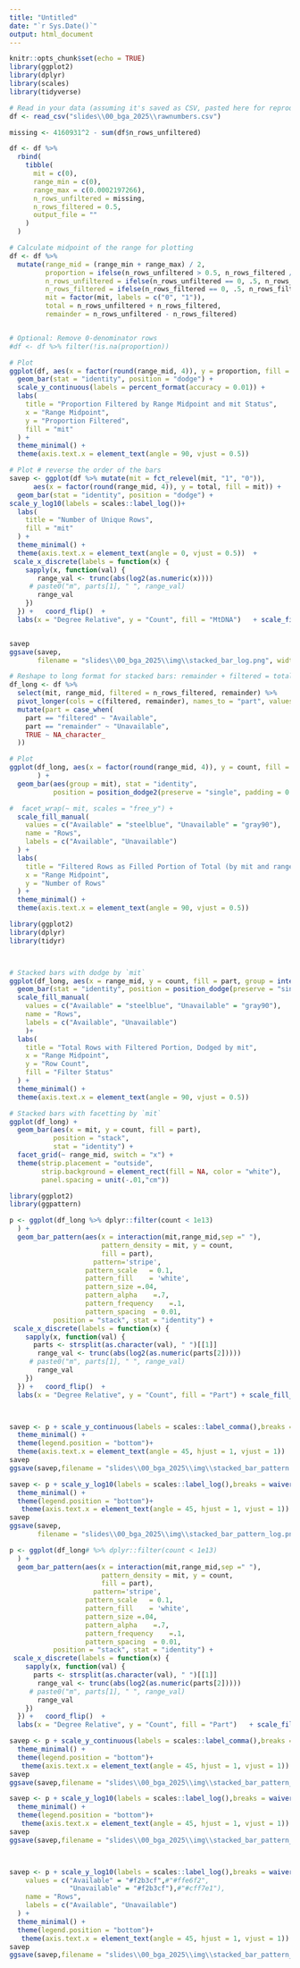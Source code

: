 ```yaml
---
title: "Untitled"
date: "`r Sys.Date()`"
output: html_document
---
```


```r
knitr::opts_chunk$set(echo = TRUE)
library(ggplot2)
library(dplyr)
library(scales)
library(tidyverse)
```


```r

# Read in your data (assuming it's saved as CSV, pasted here for reproducibility)
df <- read_csv("slides\\00_bga_2025\\rawnumbers.csv")

missing <- 4160931^2 - sum(df$n_rows_unfiltered)

df <- df %>%
  rbind(
    tibble(
      mit = c(0),
      range_min = c(0),
      range_max = c(0.0002197266),
      n_rows_unfiltered = missing,
      n_rows_filtered = 0.5,
      output_file = ""
    )
  )

# Calculate midpoint of the range for plotting
df <- df %>%
  mutate(range_mid = (range_min + range_max) / 2,
         proportion = ifelse(n_rows_unfiltered > 0.5, n_rows_filtered / n_rows_unfiltered, 0),
         n_rows_unfiltered = ifelse(n_rows_unfiltered == 0, .5, n_rows_unfiltered),
         n_rows_filtered = ifelse(n_rows_filtered == 0, .5, n_rows_filtered),
         mit = factor(mit, labels = c("0", "1")),
         total = n_rows_unfiltered + n_rows_filtered,
         remainder = n_rows_unfiltered - n_rows_filtered)


# Optional: Remove 0-denominator rows
#df <- df %>% filter(!is.na(proportion))

# Plot
ggplot(df, aes(x = factor(round(range_mid, 4)), y = proportion, fill = mit)) +
  geom_bar(stat = "identity", position = "dodge") +
  scale_y_continuous(labels = percent_format(accuracy = 0.01)) +
  labs(
    title = "Proportion Filtered by Range Midpoint and mit Status",
    x = "Range Midpoint",
    y = "Proportion Filtered",
    fill = "mit"
  ) +
  theme_minimal() +
  theme(axis.text.x = element_text(angle = 90, vjust = 0.5))
```

```r

# Plot # reverse the order of the bars
savep <- ggplot(df %>% mutate(mit = fct_relevel(mit, "1", "0")),
      aes(x = factor(round(range_mid, 4)), y = total, fill = mit)) +
  geom_bar(stat = "identity", position = "dodge") +
scale_y_log10(labels = scales::label_log())+
  labs(
    title = "Number of Unique Rows",
    fill = "mit"
  ) +
  theme_minimal() +
  theme(axis.text.x = element_text(angle = 0, vjust = 0.5))  +
 scale_x_discrete(labels = function(x) {
    sapply(x, function(val) {
       range_val <- trunc(abs(log2(as.numeric(x))))
     # paste0("m", parts[1], " ", range_val)
       range_val
    })
  }) +   coord_flip()  +
  labs(x = "Degree Relative", y = "Count", fill = "MtDNA")   + scale_fill_viridis_d(option = "D", direction = -1, begin = 0, end = .8)


savep
ggsave(savep,
       filename = "slides\\00_bga_2025\\img\\stacked_bar_log.png", width = 10, height = 6, dpi = 300)
```
```r
# Reshape to long format for stacked bars: remainder + filtered = total
df_long <- df %>%
  select(mit, range_mid, filtered = n_rows_filtered, remainder) %>%
  pivot_longer(cols = c(filtered, remainder), names_to = "part", values_to = "count") %>%
  mutate(part = case_when(
    part == "filtered" ~ "Available",
    part == "remainder" ~ "Unavailable",
    TRUE ~ NA_character_
  ))

# Plot
ggplot(df_long, aes(x = factor(round(range_mid, 4)), y = count, fill = part)
       ) +
  geom_bar(aes(group = mit), stat = "identity",
           position = position_dodge2(preserve = "single", padding = 0.1))+

#  facet_wrap(~ mit, scales = "free_y") +
  scale_fill_manual(
    values = c("Available" = "steelblue", "Unavailable" = "gray90"),
    name = "Rows",
    labels = c("Available", "Unavailable")
  ) +
  labs(
    title = "Filtered Rows as Filled Portion of Total (by mit and range)",
    x = "Range Midpoint",
    y = "Number of Rows"
  ) +
  theme_minimal() +
  theme(axis.text.x = element_text(angle = 90, vjust = 0.5))
```

```r
library(ggplot2)
library(dplyr)
library(tidyr)



# Stacked bars with dodge by `mit`
ggplot(df_long, aes(x = range_mid, y = count, fill = part, group = interaction(mit, part))) +
  geom_bar(stat = "identity", position = position_dodge(preserve = "single", width = 0.8)) +
  scale_fill_manual(
    values = c("Available" = "steelblue", "Unavailable" = "gray90"),
    name = "Rows",
    labels = c("Available", "Unavailable")
    )+
  labs(
    title = "Total Rows with Filtered Portion, Dodged by mit",
    x = "Range Midpoint",
    y = "Row Count",
    fill = "Filter Status"
  ) +
  theme_minimal() +
  theme(axis.text.x = element_text(angle = 90, vjust = 0.5))

```

```r

# Stacked bars with facetting by `mit`
ggplot(df_long) +
  geom_bar(aes(x = mit, y = count, fill = part),
           position = "stack",
           stat = "identity") +
  facet_grid(~ range_mid, switch = "x") +
  theme(strip.placement = "outside",
        strip.background = element_rect(fill = NA, color = "white"),
        panel.spacing = unit(-.01,"cm")) 
```
```r
library(ggplot2)
library(ggpattern)

p <- ggplot(df_long %>% dplyr::filter(count < 1e13) 
  ) +
  geom_bar_pattern(aes(x = interaction(mit,range_mid,sep =" "),
                       pattern_density = mit, y = count, 
                       fill = part),
                     pattern='stripe',
                   pattern_scale   = 0.1,
                   pattern_fill    = 'white',
                   pattern_size =.04,
                   pattern_alpha	=.7,
                   pattern_frequency	=.1,
                   pattern_spacing	= 0.01,
           position = "stack", stat = "identity") +
 scale_x_discrete(labels = function(x) {
    sapply(x, function(val) {
      parts <- strsplit(as.character(val), " ")[[1]]
       range_val <- trunc(abs(log2(as.numeric(parts[2]))))
     # paste0("m", parts[1], " ", range_val)
       range_val
    })
  }) +   coord_flip()  +
  labs(x = "Degree Relative", y = "Count", fill = "Part") + scale_fill_viridis_d(option = "D", direction =-1, begin = 0, end = .8)



savep <- p + scale_y_continuous(labels = scales::label_comma(),breaks = waiver(),n.breaks = 6)+
  theme_minimal() +
  theme(legend.position = "bottom")+
  theme(axis.text.x = element_text(angle = 45, hjust = 1, vjust = 1))
savep
ggsave(savep,filename = "slides\\00_bga_2025\\img\\stacked_bar_pattern.png", width = 10, height = 6, dpi = 300)

savep <- p + scale_y_log10(labels = scales::label_log(),breaks = waiver(),n.breaks = 6)+
  theme_minimal() +
  theme(legend.position = "bottom")+
   theme(axis.text.x = element_text(angle = 45, hjust = 1, vjust = 1))
savep
ggsave(savep,
       filename = "slides\\00_bga_2025\\img\\stacked_bar_pattern_log.png", width = 10, height = 6, dpi = 300)
```
```r
p <- ggplot(df_long# %>% dplyr::filter(count < 1e13) 
  ) +
  geom_bar_pattern(aes(x = interaction(mit,range_mid,sep =" "),
                       pattern_density = mit, y = count, 
                       fill = part),
                     pattern='stripe',
                   pattern_scale   = 0.1,
                   pattern_fill    = 'white',
                   pattern_size =.04,
                   pattern_alpha	=.7,
                   pattern_frequency	=.1,
                   pattern_spacing	= 0.01,
           position = "stack", stat = "identity") +
 scale_x_discrete(labels = function(x) {
    sapply(x, function(val) {
      parts <- strsplit(as.character(val), " ")[[1]]
       range_val <- trunc(abs(log2(as.numeric(parts[2]))))
     # paste0("m", parts[1], " ", range_val)
       range_val
    })
  }) +   coord_flip()  +
  labs(x = "Degree Relative", y = "Count", fill = "Part")   + scale_fill_viridis_d(option = "D", direction = -1, begin = 0, end = .8)

savep <- p + scale_y_continuous(labels = scales::label_comma(),breaks = waiver(),n.breaks = 6)+
  theme_minimal() +
  theme(legend.position = "bottom")+
   theme(axis.text.x = element_text(angle = 45, hjust = 1, vjust = 1))
savep
ggsave(savep,filename = "slides\\00_bga_2025\\img\\stacked_bar_pattern_all.png", width = 10, height = 6, dpi = 300)

savep <- p + scale_y_log10(labels = scales::label_log(),breaks = waiver(),n.breaks = 6)+
  theme_minimal() +
  theme(legend.position = "bottom")+
   theme(axis.text.x = element_text(angle = 45, hjust = 1, vjust = 1))
savep
ggsave(savep,filename = "slides\\00_bga_2025\\img\\stacked_bar_pattern_all_log.png", width = 10, height = 6, dpi = 300)



savep <- p + scale_y_log10(labels = scales::label_log(),breaks = waiver(),n.breaks = 6)+   scale_fill_manual(
    values = c("Available" = "#f2b3cf",#"#ffe6f2", 
               "Unavailable" = "#f2b3cf"),#"#cff7e1"),
    name = "Rows",
    labels = c("Available", "Unavailable")
  ) +
  theme_minimal() +
  theme(legend.position = "bottom")+
   theme(axis.text.x = element_text(angle = 45, hjust = 1, vjust = 1))
savep
ggsave(savep,filename = "slides\\00_bga_2025\\img\\stacked_bar_pattern_all_log_filled.png", width = 10, height = 6, dpi = 300)

```
